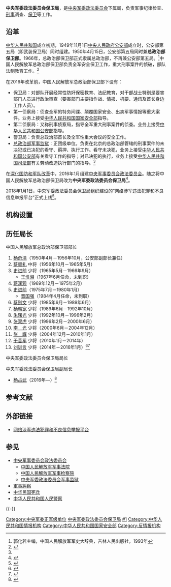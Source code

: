 {{Infobox PRCG |color = darkgreen
|机构名称 = 中央军委政法委员会保卫局
|上级机构 = [[中央军事委员会政法委员会|中央军事委员会政法委员会]]
|机构类型 = 中央军委政法委员会下属局
|军事级别 = 正军级|nocat
|标志1 = China Emblem PLA.svg
|标志1说明 = [[中国人民解放军军徽|中国人民解放军军徽]]
|职位1 = 局长
|人员1 = 
|衔级1 = 
|职位2=
|人员2=
|职位3=
|人员3=
|职位4=
|人员4=
|地址1 = [[北京市|北京市]]
|成立时间 = 1950年
|官网 = {{URL|http://www.PLA110.cn}}
|A = 审判机关
|a = [[中国人民解放军军事法院|中国人民解放军军事法院]]
|B = 检察机关
|b = [[中国人民解放军军事检察院|中国人民解放军军事检察院]]
}}

'''中央军委政法委员会保卫局'''，是[[中央军事委员会政法委员会|中央军委政法委员会]]下属局，负责军事纪律检查、[[刑事|刑事]]调查、[[国内安全保卫|保卫]]等工作。

==沿革==
[[中华人民共和国|中华人民共和国]]成立初期，1949年11月1日[[中央人民政府公安部|中央人民政府公安部]]成立时，公安部第五局（即武装保卫局）同时组建。1950年4月15日，公安部第五局同时兼'''总政治部保卫部'''。1966年，总政治部保卫部正式隶属总政治部，不再兼公安部第五局。<ref>郭化若主编，中国人民解放军军史大辞典，吉林人民出版社，1993年</ref>中国人民解放军总政治部保卫部负责全军安全保卫工作，重大刑事案件的侦破，部队法制教育工作。<ref name="bjty">{{Cite web|title=王国华律师：“军队政法机构的设置和军事法院受理案件的有关规定”的讲座|url=http://tianyilawyers.com/newsinfo.aspx?nid=1069|date=2014-05-12|publisher=北京市天溢律师事务所|archiveurl=https://web.archive.org/web/20141109081442/http://tianyilawyers.com/newsinfo.aspx?nid=1069|archivedate=2014-11-09|dead-url=yes|accessdate=2014-12-04}}</ref>

在2016年改革前，中国人民解放军总政治部保卫部下设有：
*保卫局：对部队开展经常性防奸保密教育、法纪教育，对干部战士特别是要害部门人员进行政治审查（要害部门主要指作战、情报、机要、通讯及首长身边工作人员）。
*第一侦察局：侦查全军的特务间谍、颠覆国家安全、出卖军事情报等重大案件。业务上接受[[中华人民共和国国家安全部|中华人民共和国国家安全部]]指导。
*第二侦察局：又称刑事侦察局，指导全军重大刑事案件的侦查。业务上接受[[中华人民共和国公安部|中华人民共和国公安部]]指导。
*警卫局：负责总政治部首长及全军性重大会议的安全工作。
*[[中国人民解放军总政治部军事监狱|总政治部军事监狱]]：正团级单位。负责在北京的总政治部管辖的刑事案件的未决犯或已决犯的看守、羁押、执行工作。看守未决犯，业务上接受[[中华人民共和国公安部|中华人民共和国公安部]]有关看守工作的指导；对已决犯的执行，业务上接受[[中华人民共和国司法部|中华人民共和国司法部]]有关劳动改造执行部门的指导。<ref name=bjty/>

在[[深化国防和军队改革|深化国防和军队改革]]中，2016年1月组建[[中央军事委员会政法委员会|中央军事委员会政法委员会]]。随之将中国人民解放军总政治部保卫局改为'''中央军委政法委员会保卫局'''<ref>{{Cite web|title=关于保护、奖励职务犯罪举报人的若干规定|url=https://www.chinacourt.org/law/detail/2016/03/id/148688.shtml|accessdate=2019-08-28|date=2016-03-30|publisher=中国法院网|archive-date=2020-04-25|archive-url=https://web.archive.org/web/20200425001445/https://www.chinacourt.org/law/detail/2016/03/id/148688.shtml|dead-url=no}}</ref>。

2018年1月1日，中央军委政法委员会保卫局组织建设的“网络涉军违法犯罪和不良信息举报平台”正式上线<ref>{{Cite web|title=中央军委政法委今年有新任务 40天上线俩重要平台|url=http://news.ifeng.com/a/20180102/54727334_0.shtml|date=2018-01-02|publisher=凤凰网|accessdate=2018-01-02|archive-date=2019-05-11|archive-url=https://web.archive.org/web/20190511172253/http://news.ifeng.com/a/20180102/54727334_0.shtml|dead-url=no}}</ref>。

==机构设置==

== 历任局长 ==
;中国人民解放军总政治部保卫部部长
# [[杨奇清|杨奇清]]（1950年4月－1956年10月，公安部副部长兼任）
# [[蔡顺礼|蔡顺礼]] 中将（1956年10月－1965年5月）
# [[史进前|史进前]] 少将（1965年5月－1966年9月）
#* [[王淮湘|王淮湘]]（1967年6月任命，未到职） 
# [[蒋润观|蒋润观]]（1969年12月－1975年2月）
# [[史进前|史进前]]（1975年7月－1980年1月）
#* [[晋国强|晋国强]]（1984年4月任命，未到职） 
# [[蔡别文|蔡别文]] 少将（1985年6月－1989年6月）
# [[杨朝宽|杨朝宽]] 少将（1989年6月－1992年10月）
# [[朱曙光|朱曙光]] 少将（1992年10月－1996年2月）
# [[张双虎|张双虎]] 少将（1996年2月－2000年6月）
# [[李光|李　光]] 少将（2000年6月－2004年12月）
# [[张辉|张　辉]] 少将（2004年12月－2010年1月）
# [[于善军|于善军]] 少将（2010年1月－2014年）
# [[刘训言|刘训言]] 少将（2014年－2016年1月）<ref>{{Cite web|title=港媒揭秘全军政法委：肩负“打虎”重任 将接棒谷徐案|url=http://news.takungpao.com/mainland/focus/2014-07/2601383.html|accessdate=2019-08-24|date=2014-07-15|publisher=大公网|archive-date=2014-11-13|archive-url=https://web.archive.org/web/20141113100603/http://news.takungpao.com/mainland/focus/2014-07/2601383.html|dead-url=no}}</ref><ref>{{Cite web |url=http://news.163.com/api/16/0130/10/BEIR20VC00014AED.html |title=原总政治部保卫部部长刘训言任军委政法委副书记，网易，2016-01-30 |access-date=2016-09-04 |archive-url=https://web.archive.org/web/20160913183137/http://news.163.com/api/16/0130/10/BEIR20VC00014AED.html |archive-date=2016-09-13 |dead-url=yes }}</ref>

{{col-begin}}
{{col-2}}
;中央军委政法委员会保卫局局长

{{col-2}}
;中央军委政法委员会保卫局副局长
*[[杨占武|杨占武]]（2016年—）<ref>{{Cite web|url=http://news.163.com/17/1007/19/D05U3JFA0001875P.html|title=男子冒充战略支援部队"将军":1500万卖"大校军衔"|date=2017-10-07|publisher=网易|access-date=2018-01-02|archive-url=https://web.archive.org/web/20180102191458/http://news.163.com/17/1007/19/D05U3JFA0001875P.html|archive-date=2018-01-02|dead-url=yes}}</ref>
{{col-end}}

== 参考文献 ==
{{Reflist}}

==外部链接==
*[http://www.pla110.cn 网络涉军违法犯罪和不良信息举报平台] {{Wayback|url=http://www.pla110.cn/ |date=20201214034614 }}

== 参见 ==
{{Portal|中华人民共和国|军事|法律|警察与执法}}
* [[中央军事委员会政法委员会|中央军事委员会政法委员会]]
** [[中国人民解放军军事法院|中国人民解放军军事法院]]
** [[中国人民解放军军事检察院|中国人民解放军军事检察院]]
** [[中央军委政法委员会军事监狱|中央军委政法委员会军事监狱]]
* [[軍事糾察|軍事糾察]]
* [[中华民国宪兵|中华民国宪兵]]
* [[中华人民共和国人民警察|中华人民共和国人民警察]]

{{-}}
{{中央军委|属}}
{{中共十八大到十九大期间的反腐败工作}}
{{中共十九大以来的反腐败工作}}

[[Category:中央军委正军级单位|Category:中央军委正军级单位]]
[[Category:中央军委政法委员会保卫局|]]
[[Category:中国人民解放军保卫部门|#1]]
[[Category:中华人民共和国情报机构|Category:中华人民共和国情报机构]]
[[Category:中华人民共和国国家安全部|Category:中华人民共和国国家安全部]]
[[Category:反情报机构|Category:反情报机构]]